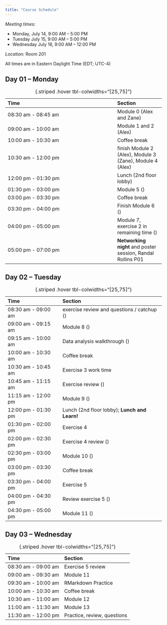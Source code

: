 ```yaml
---
title: "Course Schedule"
---
```


*Meeting times:*

* Monday, July 14, 9:00 AM – 5:00 PM
* Tuesday July 15, 9:00 AM – 5:00 PM
* Wednesday July 16, 9:00 AM – 12:00 PM

*Location:* Room 201

::: {.callout-important}
All times are in Eastern Daylight Time (EDT; UTC-4)
:::

## Day 01 – Monday 

| Time                | Section |
|:--------------------|:--------|
| 08:30 am - 08:45 am | Module 0 (Alex and Zane) |
| 09:00 am - 10:00 am | Module 1 and 2 (Alex) |
| 10:00 am - 10:30 am | Coffee break |
| 10:30 am - 12:00 pm | finish Module 2 (Alex), Module 3 (Zane), Module 4 (Alex) |
| 12:00 pm - 01:30 pm | Lunch (2nd floor lobby) |
| 01:30 pm - 03:00 pm | Module 5 () |
| 03:00 pm - 03:30 pm | Coffee break |
| 03:30 pm - 04:00 pm | Finish Module 6 () |
| 04:00 pm - 05:00 pm | Module 7, exercise 2 in remaining time  () |
| 05:00 pm - 07:00 pm | **Networking night** and poster session, Randal Rollins P01 |

: {.striped .hover tbl-colwidths="[25,75]"}


## Day 02 – Tuesday

| Time                | Section |
|:--------------------|:--------|
| 08:30 am - 09:00 am | exercise review and questions / catchup () |
| 09:00 am - 09:15 am | Module 8 () |
| 09:15 am - 10:00 am | Data analysis walkthrough () |
| 10:00 am - 10:30 am | Coffee break |
| 10:30 am - 10:45 am | Exercise 3 work time |
| 10:45 am - 11:15 am | Exercise review () |
| 11:15 am - 12:00 pm | Module 9 () |
| 12:00 pm - 01:30 pm | Lunch (2nd floor lobby); **Lunch and Learn!** |
| 01:30 pm - 02:00 pm | Exercise 4 |
| 02:00 pm - 02:30 pm | Exercise 4 review () |
| 02:30 pm - 03:00 pm | Module 10 () |
| 03:00 pm - 03:30 pm | Coffee break |
| 03:30 pm - 04:00 pm | Exercise 5 |
| 04:00 pm - 04:30 pm | Review exercise 5 () |
| 04:30 pm - 05:00 pm | Module 11 () |

: {.striped .hover tbl-colwidths="[25,75]"}

## Day 03 – Wednesday

| Time                | Section |
|:--------------------|:--------|
| 08:30 am - 09:00 am | Exercise 5 review |
| 09:00 am - 09:30 am | Module 11 |
| 09:30 am - 10:00 am | RMarkdown Practice |
| 10:00 am - 10:30 am | Coffee break |
| 10:30 am - 11:00 am | Module 12 |
| 11:00 am - 11:30 am | Module 13 |
| 11:30 am - 12:00 pm | Practice, review, questions |

: {.striped .hover tbl-colwidths="[25,75]"}
